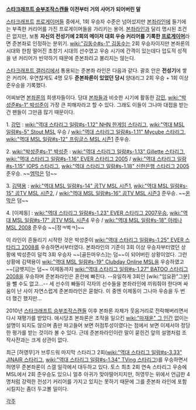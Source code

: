 '''[[스타크래프트 승부조작스캔들]] 이전부터 거의 사어가 되어버린 말'''


[[스타크래프트]] [[프로게이머]]들 중에서, 1회 우승자 수준은 넘어섰지만 [[본좌]]라인에 들기에는 부족한 커리어를 가진 프로게이머들을 가리키는 용어. [[본좌]]라인과 달리 명시된 조건은 없지만, 보통 '''자신의 전성기에 2회의 메이저 대회 우승 커리어를 기록한 [[프로게이머]]'''라면 준본좌로 인정하는 분위기. 
[[wiki:"김동수#s-1" 김동수]]는 2회 우승자이지만 본좌론의 시대와 한참 떨어진 초창기 시대의 선수였고 우승 시기에 간격이 있는데다 압도적 성적을 낸 커리어가 빈약하기 때문에 준본좌라고 불리지는 않는다.

[[스타크래프트 갤러리]]에서 통용되는 준본좌 라인은 다음과 같다. 괄호 안은 '''전성기'''에 쌓은 커리어. 우연찮게도 4명 모두 '''준본좌론이 있었던 당시''' 양대리그 2회 우승 + 1회 이상 준우승을 기록했다.

어찌보면 [[본좌]]론의 희생자들이다. 당대 [[본좌]]들과 비슷한 시기에 활동한 [[강민]], [[wiki:"박성준#s-1" 박성준]]이 가장 큰 피해자라고 할 수 있다. 그래도 이들이 그나마 대접을 받는 건 팬들이 그만큼 많기 때문이다.

1. [[강민]] : [[wiki:"역대 스타리그 일람#s-1.12" NHN 한게임 스타리그]], [[wiki:"역대 MSL 일람#s-5" Stout MSL]] 우승 / [[wiki:"역대 스타리그 일람#s-1.11" Mycube 스타리그]], [[wiki:"역대 MSL 일람#s-12" 프링글스 MSL 시즌1]] 준우승.

2. [[wiki:"박성준#s-1" 박성준]] : [[wiki:"역대 스타리그 일람#s-1.13" Gillette 스타리그]], [[wiki:"역대 스타리그 일람#s-1.16" EVER 스타리그 2005]] / [[wiki:"역대 스타리그 일람#s-1.15" IOPS 스타리그]], [[wiki:"역대 스타리그 일람#s-1.18" 신한은행 스타리그 2005]] 준우승. ~~[[엠막]]은 덤~~ 

3. [[김택용]] : [[wiki:"역대 MSL 일람#s-14" 곰TV MSL 시즌1]], [[wiki:"역대 MSL 일람#s-15" 곰TV MSL 시즌2]], / [[wiki:"역대 MSL 일람#s-16" 곰TV MSL 시즌3]] 준우승. ~~[[온막]]은 덤~~

4.  [이제동] : [[wiki:"역대 스타리그 일람#s-1.23" EVER 스타리그 2007]]우승, [[wiki:"역대 MSL 일람#s-17" 곰TV MSL 시즌4]] 우승 / [[wiki:"역대 MSL 일람#s-18" 아레나 MSL 2008]] 준우승 ~~[정ㅋ벅ㅋ]~~

이 라인이 흔들리기 시작한 것은 박성준이 [[wiki:"역대 스타리그 일람#s-1.25" EVER 스타리그 2008]]를 우승하면서부터였다. 본좌라인의 기준이 3회 이상 우승자부터였던 상황에 박성준이 덜컥 3회 우승자 ~~[골든마우스]는 덤~~이 되어버린 상황이었다. 그런 상황에 김택용이 [[wiki:"역대 MSL 일람#s-19" Clubday Online MSL]]을 우승하였고  ~~[금뱃지]는 덤~~ 이제동까지 [[wiki:"역대 스타리그 일람#s-1.27" BATOO 스타리그 2008]]을 우승하며 준본좌라인은 혼란에 빠진다. --유일하게 3회인 [wiki:"임요환"그분]을 뺄 수도 없고...-- 세 선수의 빠들이 각자의 선수들을 본좌라인에 끼워줘야 한다며 싸움이 난 사이 자연스럽게 준본좌라인은 묻혔다. 이 중엔 이제동이 그나마 우승을 두 번 더 했긴 했지만...

2010년 [[스타크래프트 승부조작스캔들]] 이후 본좌론 자체가 웃음거리로 전락해버리면서 다시 재평가를 받았다. 애시당초 본좌론은 조작을 일으킨 [[wiki:"마재윤" 그 인간]] 없이는 설명이 되지도 않으며 좀만 파고들어 보면 허점투성이였다는 점에서 보면 이제서야 정당한 평가를 받는 것이라 볼 수 있다. 근데 준본좌라인이란 말이 묻힌건 앞의 설명처럼 조작사전과는 크게 상관이 없다.

최근 [허영무]가 브루드워 마지막 스타리그 2회([[wiki:"역대 스타리그 일람#s-3.33" JINAIR 스타리그]], [[wiki:"역대 스타리그 일람#s-1.34" TVing 스타리그]])를 우승하면서 허영무 준본좌론이 스갤 일각에서 대두하고 있다. 토스 최초 2회 연속 스타리그 우승에 MSL에서 2회 준우승도 있으니 얼추 아귀가 맞아떨어지지만, 허영무는 위에서 언급한 4명처럼 강력한 전성기 커리어를 가지고 있지는 못하기 때문에 그를 준본좌 라인에 포함시킬지는 좀더 두고볼 일이다.

[[각주]]
